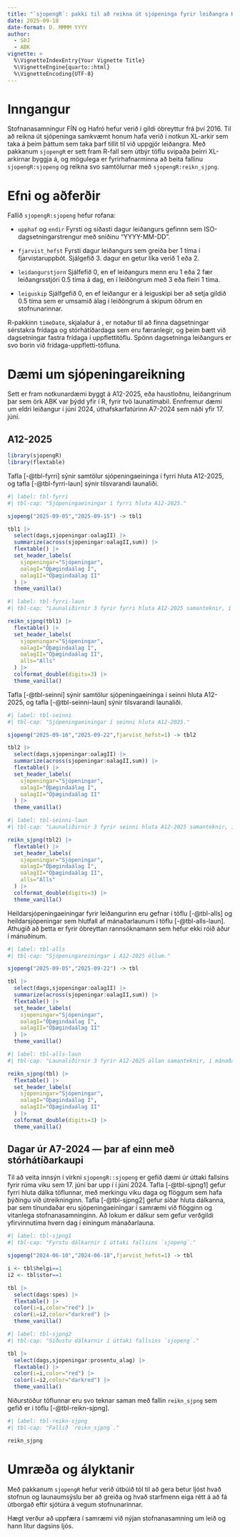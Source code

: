 ```yaml
---
title: "`sjopengR`: pakki til að reikna út sjópeninga fyrir leiðangra Hafró"
date: 2025-09-18
date-format: D. MMMM YYYY
author: 
  - SÞJ
  - ABK
vignette: >
  %\VignetteIndexEntry{Your Vignette Title}
  %\VignetteEngine{quarto::html}
  %\VignetteEncoding{UTF-8}
---
```


# Inngangur

Stofnanasamningur FÍN og Hafró hefur verið í gildi óbreyttur frá því 2016. Til að reikna út sjópeninga samkvæmt honum hafa verið í notkun XL-arkir sem taka á þeim þáttum sem taka þarf tillit til við uppgjör leiðangra. Með pakkanum `sjopengR` er sett fram R-fall sem útbýr töflu svipaða þeirri XL-arkirnar byggja á, og mögulega er fyrirhafnarminna að beita fallinu `sjopengR:sjopeng` og reikna svo samtölurnar með `sjopengR:reikn_sjpng`.

# Efni og aðferðir

Fallið `sjopengR:sjopeng` hefur rofana:

- `upphaf` og `endir` Fyrsti og síðasti dagur leiðangurs gefinnn sem ISO-dagsetningarstrengur með sniðinu "YYYY-MM-DD".

- `fjarvist_hefst` Fyrsti dagur leiðangurs sem greiða ber 1 tíma í fjarvistaruppbót. Sjálgefið 3. dagur en getur líka verið 1 eða 2.

- `leidangurstjorn` Sjálfefið 0, en ef leiðangurs menn eru 1 eða 2 fær leiðangrsstjóri 0.5 tíma á dag, en í leiðöngrum með 3 eða fleiri 1 tíma.

- `leiguskip` Sjálfgefið 0, en ef leiðangur er á leiguskipi ber að setja gildið 0.5 tíma sem er umsamið álag í leiðöngrum á skipum öðrum en stofnunarinnar.

R-pakkinn `timeDate`, skjalaður á [](https://geobosh.github.io/timeDateDoc/), er notaður til að finna dagsetningar sérstakra frídaga og stórhátíðardaga sem eru færanlegir, og þeim bætt við dagsetningar fastra frídaga í uppflettitöflu. Spönn dagsetninga leiðangurs er svo borin við frídaga-uppfletti-töfluna.

# Dæmi um sjópeningareikning

Sett er fram notkunardæmi byggt á A12-2025, eða haustloðnu, leiðangrinum þar sem örk ABK var þýdd yfir í R, fyrir tvö launatímabil. Ennfremur dæmi um eldri leiðangur í júní 2024, úthafskarfatúrinn A7-2024 sem náði yfir 17. júní.

## A12-2025

```r
library(sjopengR)
library(flextable)
```

Tafla [-@tbl-fyrri] sýnir samtölur sjópeningaeininga í fyrri hluta A12-2025, og tafla [-@tbl-fyrri-laun] sýnir tilsvarandi launaliði.

```r
#| label: tbl-fyrri
#| tbl-cap: "Sjópeningaeiningar í fyrri hluta A12-2025."

sjopeng("2025-09-05","2025-09-15") -> tbl1

tbl1 |>
  select(dags,sjopeningar:oalagII) |>
  summarize(across(sjopeningar:oalagII,sum)) |>
  flextable() |>
  set_header_labels(
    sjopeningar="Sjópeningar",
    oalagI="Óþægindaálag I",
    oalagII="Óþægindaálag II"
  ) |>
  theme_vanilla()
```


```r
#| label: tbl-fyrri-laun
#| tbl-cap: "Launaliðirnir 3 fyrir fyrri hluta A12-2025 samanteknir, í mánaðarlaunum."

reikn_sjpng(tbl1) |>
  flextable() |>
  set_header_labels(
    sjopeningar="Sjópeningar",
    oalagI="Óþægindaálag I",
    oalagII="Óþægindaálag II",
    alls="Alls"
  ) |>
  colformat_double(digits=3) |>
  theme_vanilla()
```

Tafla [-@tbl-seinni] sýnir samtölur sjópeningaeininga í seinni hluta A12-2025, og tafla [-@tbl-seinni-laun] sýnir tilsvarandi launaliði.


```r
#| label: tbl-seinni
#| tbl-cap: "Sjópeningaeiningar í seinni hluta A12-2025."

sjopeng("2025-09-16","2025-09-22",fjarvist_hefst=1) -> tbl2

tbl2 |>
  select(dags,sjopeningar:oalagII) |>
  summarize(across(sjopeningar:oalagII,sum)) |>
  flextable() |>
  set_header_labels(
    sjopeningar="Sjópeningar",
    oalagI="Óþægindaálag I",
    oalagII="Óþægindaálag II"
  ) |>
  theme_vanilla()
```


```r
#| label: tbl-seinni-laun
#| tbl-cap: "Launaliðirnir 3 fyrir seinni hluta A12-2025 samanteknir, í mánaðarlaunum."

reikn_sjpng(tbl2) |>
  flextable() |>
  set_header_labels(
    sjopeningar="Sjópeningar",
    oalagI="Óþægindaálag I",
    oalagII="Óþægindaálag II",
    alls="Alls"
  ) |>
  colformat_double(digits=3) |>
  theme_vanilla()
```

Heildarsjópeningaeiningar fyrir leiðangurinn eru gefnar í töflu [-@tbl-alls] og heildarsjópeningar sem hlutfall af mánaðarlaunum í töflu [-@tbl-alls-laun]. Athugið að þetta er fyrir óbreyttan rannsóknamann sem hefur ekki róið áður í mánuðinum.

```r
#| label: tbl-alls
#| tbl-cap: "Sjópeningareiningar í A12-2025 öllum."

sjopeng("2025-09-05","2025-09-22") -> tbl

tbl |>
  select(dags,sjopeningar:oalagII) |>
  summarize(across(sjopeningar:oalagII,sum)) |>
  flextable() |>
  set_header_labels(
    sjopeningar="Sjópeningar",
    oalagI="Óþægindaálag I",
    oalagII="Óþægindaálag II"
  ) |>
  theme_vanilla()
```

```r
#| label: tbl-alls-laun
#| tbl-cap: "Launaliðirnir 3 fyrir A12-2025 allan samanteknir, í mánaðarlaunum ."

reikn_sjpng(tbl) |>
  flextable() |>
  set_header_labels(
    sjopeningar="Sjópeningar",
    oalagI="Óþægindaálag I",
    oalagII="Óþægindaálag II"
  ) |>
  colformat_double(digits=3) |>
  theme_vanilla()
```

## Dagar úr A7-2024 --- þar af einn með stórhátíðarkaupi

Til að veita innsýn í virkni `sjopengR::sjopeng` er gefið dæmi úr úttaki fallsins fyrir rúma viku sem 17. júní bar upp í í júní 2024. Tafla [-@tbl-sjpng1] gefur fyrri hluta dálka töflunnar, með merkingu viku daga og flöggum sem hafa þýðingu við útreikninginn. Tafla [-@tbl-sjpng2] gefur síðar hluta dálkanna, þar sem tínundaðar eru sjópeningaeiningar í samræmi við flögginn og vitanlega stofnanasamninginn. Að lokum er dálkur sem gefur verðgildi yfirvinnutíma hvern dag í einingum mánaðarlauna.

```r
#| label: tbl-sjpng1
#| tbl-cap: "Fyrstu dálkarnir í úttaki fallsins `sjopeng`."

sjopeng("2024-06-10","2024-06-18",fjarvist_hefst=1) -> tbl

i <- tbl$helgi==1
i2 <- tbl$stor==1

tbl |>
  select(dags:spes) |>
  flextable() |>
  color(i=i,color="red") |>
  color(i=i2,color="darkred") |>
  theme_vanilla()
```

```r
#| label: tbl-sjpng2
#| tbl-cap: "Síðustu dálkarnir í úttaki fallsins `sjopeng`."

tbl |>
  select(dags,sjopeningar:prosentu_alag) |>
  flextable() |>
  color(i=i,color="red") |>
  color(i=i2,color="darkred") |>
  theme_vanilla()

```
Niðurstöður töflunnar eru svo teknar saman með fallin `reikn_sjpng` sem gefið er í töflu [-@tbl-reikn-sjpng].

```r
#| label: tbl-reikn-sjpng
#| tbl-cap: "Fallið `reikn_sjpng`."

reikn_sjpng
```


# Umræða og ályktanir

Með pakkanum `sjopengR` hefur verið útbúið tól til að gera betur ljóst hvað stofnun og launaumsýslu ber að greiða og hvað starfmenn eiga rétt á að fá útborgað eftir sjótúra á vegum stofnunarinnar.

Hægt verður að uppfæra í samræmi við nýjan stofnanasamning um leið og hann lítur dagsins ljós.

